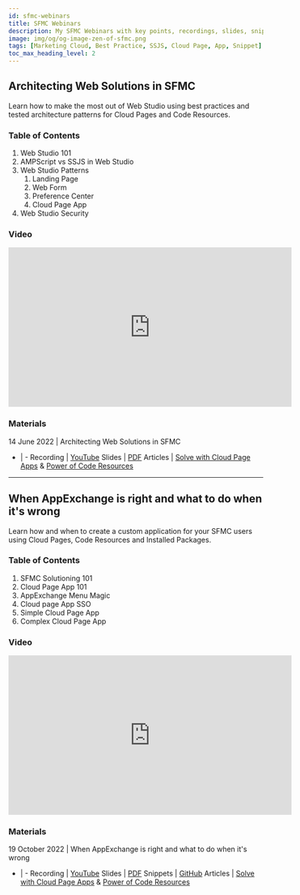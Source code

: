 ```yaml
---
id: sfmc-webinars
title: SFMC Webinars
description: My SFMC Webinars with key points, recordings, slides, snippets and articles. All-in-one, all for free.
image: img/og/og-image-zen-of-sfmc.png
tags: [Marketing Cloud, Best Practice, SSJS, Cloud Page, App, Snippet]
toc_max_heading_level: 2
---
```



<LeadText content="My SFMC Webinars with key points, recordings, slides, snippets and articles. All-in-one, all for free." />

## Architecting Web Solutions in SFMC

Learn how to make the most out of Web Studio using best practices and tested architecture patterns for Cloud Pages and Code Resources.

### Table of Contents

1. Web Studio 101
2. AMPScript vs SSJS in Web Studio
3. Web Studio Patterns
    1. Landing Page
    2. Web Form
    3. Preference Center
    4. Cloud Page App
4. Web Studio Security

### Video

<iframe width="560" height="315" src="https://www.youtube-nocookie.com/embed/a8RPRvVOXak" title="Architecting Web Solutions in SFMC Webinar" frameborder="0" allow="accelerometer; autoplay; clipboard-write; encrypted-media; gyroscope; picture-in-picture; fullscreen;" allowfullscreen></iframe>

### Materials

14 June 2022 | Architecting Web Solutions in SFMC
- | -
Recording | [YouTube](https://www.youtube.com/watch?v=a8RPRvVOXak&list=PLntZFZH56rSeuaF2vRaDPBIL6rH_vgLD3)
Slides | [PDF](https://github.com/MateuszDabrowski/mateuszdabrowski.pl/blob/master/static/pdf/%5B2022-05%5D%20Architecting%20Web%20Solutions%20in%20SFMC.pdf)
Articles | [Solve with Cloud Page Apps](../usecase/sfmc-cloud-page-apps/) & [Power of Code Resources](../usecase/power-of-code-resources/)

---

## When AppExchange is right and what to do when it's wrong

Learn how and when to create a custom application for your SFMC users using Cloud Pages, Code Resources and Installed Packages.

### Table of Contents

1. SFMC Solutioning 101
2. Cloud Page App 101
3. AppExchange Menu Magic
4. Cloud page App SSO
5. Simple Cloud Page App
6. Complex Cloud Page App

### Video

<iframe width="560" height="315" src="https://www.youtube-nocookie.com/embed/3ngC9OLKaEI" title="YouTube video player" frameborder="0" allow="accelerometer; autoplay; clipboard-write; encrypted-media; gyroscope; picture-in-picture; fullscreen;" allowfullscreen></iframe>

### Materials

19 October 2022 | When AppExchange is right and what to do when it's wrong
- | -
Recording | [YouTube](https://www.youtube.com/watch?v=3ngC9OLKaEI&list=PL_o00w2Z5LYF91zZDfjY03RWg2P-wdZr9)
Slides | [PDF](https://github.com/MateuszDabrowski/mateuszdabrowski.pl/blob/master/static/pdf/%5B2022-05%5D%20Architecting%20Web%20Solutions%20in%20SFMC.pdf)
Snippets | [GitHub](https://github.com/MateuszDabrowski/sfmc-cloud-page-app-template)
Articles | [Solve with Cloud Page Apps](../usecase/sfmc-cloud-page-apps/) & [Power of Code Resources](../usecase/power-of-code-resources/)
